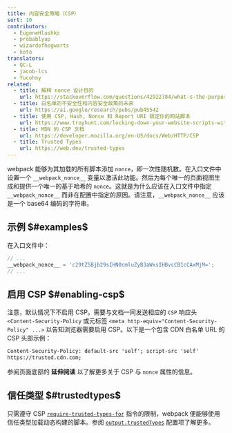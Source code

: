 ```yaml
---
title: 内容安全策略（CSP）
sort: 10
contributors:
  - EugeneHlushko
  - probablyup
  - wizardofhogwarts
  - koto
translators:
  - QC-L
  - jacob-lcs
  - Yucohny
related:
  - title: 解释 nonce 设计目的
    url: https://stackoverflow.com/questions/42922784/what-s-the-purpose-of-the-html-nonce-attribute-for-script-and-style-elements
  - title: 白名单的不安全性和内容安全政策的未来
    url: https://ai.google/research/pubs/pub45542
  - title: 使用 CSP, Hash, Nonce 和 Report URI 锁定你的网站脚本
    url: https://www.troyhunt.com/locking-down-your-website-scripts-with-csp-hashes-nonces-and-report-uri/
  - title: MDN 的 CSP 文档
    url: https://developer.mozilla.org/en-US/docs/Web/HTTP/CSP
  - title: Trusted Types
    url: https://web.dev/trusted-types
---
```


webpack 能够为其加载的所有脚本添加 `nonce`，即一次性随机数。在入口文件中设置一个 `__webpack_nonce__` 变量以激活此功能。然后为每个唯一的页面视图生成和提供一个唯一的基于哈希的 `nonce`。这就是为什么应该在入口文件中指定 `__webpack_nonce__` 而非在配置中指定的原因。请注意，`__webpack_nonce__` 应该是一个 base64 编码的字符串。

## 示例 $#examples$

在入口文件中：

```js
// ...
__webpack_nonce__ = 'c29tZSBjb29sIHN0cmluZyB3aWxsIHBvcCB1cCAxMjM=';
// ...
```

## 启用 CSP $#enabling-csp$

注意，默认情况下不启用 CSP。需要与文档一同发送相应的 `CSP` 响应头 `<Content-Security-Policy` 或元标签 `<meta http-equiv="Content-Security-Policy" ...>` 以告知浏览器需要启用 CSP。以下是一个包含 CDN 白名单 URL 的 CSP 头部示例：

```html
Content-Security-Policy: default-src 'self'; script-src 'self'
https://trusted.cdn.com;
```

参阅页面底部的 **延伸阅读** 以了解更多关于 CSP 与 `nonce` 属性的信息。

## 信任类型 $#trustedtypes$

只需遵守 CSP [`require-trusted-types-for`](https://developer.mozilla.org/en-US/docs/Web/HTTP/Headers/Content-Security-Policy/require-trusted-types-for) 指令的限制，webpack 便能够使用信任类型加载动态构建的脚本。参阅 [`output.trustedTypes`](/configuration/output/#outputtrustedtypes) 配置项了解更多。
